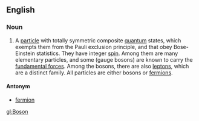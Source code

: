 ==English==
===Noun===
#A [[particle]] with totally symmetric composite [[quantum]] states, which exempts them from the Pauli exclusion principle, and that obey Bose-Einstein statistics.  They have integer [[spin]].  Among them are many elementary particles, and some (gauge bosons) are known to carry the [[fundamental force]]s.  Among the bosons, there are also [[lepton]]s, which are a distinct family.  All particles are either bosons or [[fermion]]s.

====Antonym====
*[[fermion]]

[[gl:Boson]]